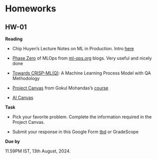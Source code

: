# Homeworks {.unnumbered}

## HW-01 {}

**Reading**

- Chip Huyen's Lecture Notes on ML in Production. Intro [here](https://docs.google.com/document/d/1C3dlLmFdYHJmACVkz99lSTUPF4XQbWb_Ah7mPE12Igo/edit#heading=h.a8w2b79yy875)

- [Phase Zero](https://ml-ops.org/content/phase-zero) of MLOps from [ml-ops.org](https://ml-ops.org) blogs. Very useful and nicely done

- [Towards CRISP-ML(Q)](https://arxiv.org/pdf/2003.05155): A Machine Learning Process Model  with QA Methodology

- [Project Canvas](https://madewithml.com/courses/mlops/product-design/#template) from Gokul Mohandas's [course](https://github.com/GokuMohandas/mlops-course)

- [AI Canvas](https://hbr.org/2018/04/a-simple-tool-to-start-making-decisions-with-the-help-of-ai)

**Task** 

- Pick your favorite problem. Complete the information required in the Project Canvas.

- Submit your response in this Google Form [tbd]() or GradeScope 

**Due by** 

11.59PM IST, 13th August, 2024.
